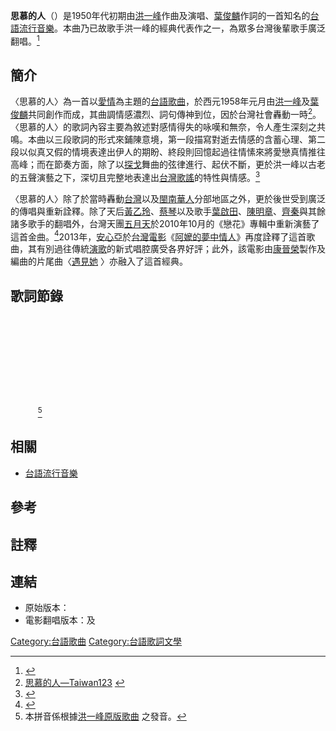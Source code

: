 {{Infobox song
| name       = <small>{{ruby|思慕|Su-bō͘|nan|larger=yes}} {{ruby|的|ê|nan|larger=yes}} {{ruby|人|lâng|nan|larger=yes}}</small>
| type       = 
| artist     = [[洪一峰|洪一峰]]
| album      = 
| A-side     = 
| recorded   = 
| released   = 
| published  = {{Start date|1958||}}
| genre      = [[台語流行音樂|台語流行音樂]]
| language   = nan
| length     = {{Duration|m = 3 |s = 52 }}
| lyricist   = [[葉俊麟|葉俊麟]]
| composer   = [[洪一峰|洪一峰]]
| arranger   = 
| label      = 
| producer   = 
| tracks     = 
| misc       = 
}}
'''思慕的人'''（{{lang-nan|思慕兮儂|poj=Su-bō͘ ê Lâng}}）{{efn|台語的漢字「思慕的人」正確[[文讀|文讀]]讀音實為{{sans-serif|su-bōo tik jîn}}，而「的」字讀 {{sans-serif|ê}}、「人」字讀 {{sans-serif|lâng}} 皆為借字[[訓讀|訓讀]]的用法。根據[[歌仔冊|歌仔冊]]等古文獻以及近現代之研究，本曲名之[[本字|本字]]可作「思慕兮儂」或「思慕亓儂」等等。}}是1950年代初期由[[洪一峰|洪一峰]]作曲及演唱、[[葉俊麟|葉俊麟]]作詞的一首知名的[[台語流行音樂|台語流行音樂]]。本曲乃已故歌手洪一峰的經典代表作之一，為眾多台灣後輩歌手廣泛翻唱。<ref>{{Cite web |url=http://www.twwiki.com/wiki/%E6%80%9D%E6%85%95%E7%9A%84%E4%BA%BA |title=思慕的人－台灣Wiki |access-date=2014-10-10 |archive-date=2017-11-24 |archive-url=https://web.archive.org/web/20171124073744/http://www.twwiki.com/wiki/%E6%80%9D%E6%85%95%E7%9A%84%E4%BA%BA |dead-url=no }}</ref>

== 簡介 ==
〈思慕的人〉為一首以[[愛情|愛情]]為主題的[[台語|台語]][[歌曲|歌曲]]，於西元1958年元月由[[洪一峰|洪一峰]]及[[葉俊麟|葉俊麟]]共同創作而成，其曲調情感濃烈、詞句傳神到位，因於台灣社會轟動一時<ref name="taiwan123">[http://www.taiwan123.com.tw/musicdata/search_d.asp?id=56 思慕的人—Taiwan123] {{webarchive|url=https://web.archive.org/web/20141018003744/http://www.taiwan123.com.tw/musicdata/search_d.asp?id=56 |date=2014-10-18 }}</ref>。〈思慕的人〉的歌詞內容主要為敘述對感情得失的咏嘆和無奈，令人產生深刻之共鳴。本曲以三段歌詞的形式來鋪陳意境，第一段描寫對逝去情感的含蓄心理、第二段以似真又假的情境表達出伊人的期盼、終段則回憶起過往情愫來將愛戀真情推往高峰；而在節奏方面，除了以[[探戈|探戈]]舞曲的弦律進行、起伏不斷，更於洪一峰以古老的五聲演藝之下，深切且完整地表達出[[台灣歌謠|台灣歌謠]]的特性與情感。<ref name="digital program">{{Cite web |url=http://140.133.9.114/yeh2/mh_metadata.php?&sn=3&search_id=yehpf&page_num=1&list_page_num=&search_name=&num_count=188 |title=思慕的人－葉俊麟閩南語歌詞及文物數位典藏計畫 |access-date=2014-10-10 |archive-date=2019-05-19 |archive-url=https://web.archive.org/web/20190519084417/http://140.133.9.114/yeh2/mh_metadata.php?&sn=3&search_id=yehpf&page_num=1&list_page_num=&search_name=&num_count=188 |dead-url=yes }}</ref>

〈思慕的人〉除了於當時轟動[[台灣|台灣]]以及[[閩南人|閩南華人]]分部地區之外，更於後世受到廣泛的傳唱與重新詮釋。除了天后[[黃乙玲|黃乙玲]]、[[蔡琴|蔡琴]]以及歌手[[葉啟田|葉啟田]]、[[陳明章|陳明章]]、[[齊秦|齊秦]]與其餘諸多歌手的翻唱外{{efn|'''本曲翻唱者一覽'''<br>　男子歌手有：[[洪榮宏|洪榮宏]]、[[葉啟田|葉啟田]]、[[齊秦|齊秦]]、[[陳明章|陳明章]]、[[盧廣仲|盧廣仲]]、[[五月天|五月天]]、[[周杰倫|周杰倫]]、[[林俊逸|林俊逸]]。<br>　女子歌手有：[[黃乙玲|黃乙玲]]、[[蔡琴|蔡琴]]、[[蔡秋鳳|蔡秋鳳]]、[[秀蘭瑪雅|秀蘭瑪雅]]、[[安心亞|安心亞]]。}}，台灣天團[[五月天|五月天]]於2010年10月的《戀花》專輯中重新演藝了這首金曲。<ref>{{Cite web |url=http://www.kkbox.com/tw/tc/album/FlqDY06-tMcjZZ10Fahe008l-index.html#album-description |title=戀花 - 戀花專輯 - KKBOX |access-date=2014-10-11 |archive-date=2020-03-14 |archive-url=https://web.archive.org/web/20200314003518/http://www.kkbox.com/tw/tc/album/FlqDY06-tMcjZZ10Fahe008l-index.html#album-description |dead-url=no }}</ref>2013年，[[安心亞|安心亞]]於[[台灣電影|台灣電影]]《[[阿嬤的夢中情人|阿嬤的夢中情人]]》再度詮釋了這首歌曲，其有別過往傳統[[演歌|演歌]]的新式唱腔廣受各界好評；此外，該電影由[[康晉榮|康晉榮]]製作及編曲的片尾曲〈[https://www.youtube.com/watch?v=C4tDiDVa2gw 遇見她] {{Wayback|url=https://www.youtube.com/watch?v=C4tDiDVa2gw |date=20200314003548 }}〉亦融入了這首經典。

== 歌詞節錄 ==
{{Min-nan
| title     = 思慕的人
| choan-han = 思慕的儂
| han-lo    = 思慕 ê Lâng
| choan-lo  = Su-bō͘ ê Lâng
}}
<!-- 作者過世於 1988 年，漢字歌詞仍有版權，請勿轉載 -->
{{ruby|我|Góa|nan|larger=yes}} {{ruby|心內|sim-lāi|nan|larger=yes}} {{ruby|思慕|su-bō͘|nan|larger=yes}} {{ruby|的|ê|nan|larger=yes}} {{ruby|儂|lâng|nan|larger=yes}} {{ruby|汝|lí|nan|larger=yes}} {{ruby|怎樣|chóaⁿ-iūⁿ|nan|larger=yes}} {{ruby|離開|lī-khui|nan|larger=yes}}　{{ruby|阮的|gún-ê|nan|larger=yes}} {{ruby|身邊|sin-piⁿ|nan|larger=yes}}<br />
{{ruby|叫|kiò|nan|larger=yes}} {{ruby|我|góa|nan|larger=yes}} {{ruby|為著|ūi-tio̍h |nan|larger=yes}} {{ruby|汝|lí|nan|larger=yes}} {{ruby|暝日|mî-ji̍t|nan|larger=yes}} {{ruby|心|sim|nan|larger=yes}} {{ruby|稀微|hi-bî |nan|larger=yes}} {{ruby|深深|chhim-chhim|nan|larger=yes}} {{ruby|思慕|su-bō͘|nan|larger=yes}} {{ruby|汝|lí|nan|larger=yes}}<br />
{{ruby|心愛的|sim-ài-ê|nan|larger=yes}} {{ruby|緊|kín|nan|larger=yes}} {{ruby|轉來|tńg-lâi|nan|larger=yes}} {{ruby|緊|kín|nan|larger=yes}} {{ruby|轉來|tńg-lâi|nan|larger=yes}} {{ruby|阮|gún|nan|larger=yes}} {{ruby|身邊|sin-piⁿ|nan|larger=yes}}{{efn|台語中的動詞「返回」之正字為「轉」字；原文歌詞作「返」字，為借字表意的訓讀用法。}}<br />

{{ruby|有|ū|nan|larger=yes}} {{ruby|看見|khòaⁿ-kìⁿ|nan|larger=yes}} {{ruby|思慕|su-bō͘|nan|larger=yes}} {{ruby|的|ê|nan|larger=yes}} {{ruby|儂|lâng|nan|larger=yes}} {{ruby|踮在|tiàm-chāi|nan|larger=yes}} {{ruby|阮|gún|nan|larger=yes}} {{ruby|夢中|bāng-tiong|nan|larger=yes}}　{{ruby|難|lân|nan|larger=yes}} {{ruby|分|hun|nan|larger=yes}} {{ruby|難|lân|nan|larger=yes}} {{ruby|離|lī|nan|larger=yes}}<br />
{{ruby|引|ín|nan|larger=yes}} {{ruby|我|góa|nan|larger=yes}} {{ruby|對著|tùi-tio̍h|nan|larger=yes}} {{ruby|汝|lí|nan|larger=yes}}  {{ruby|更加|kìng-ka|nan|larger=yes}} {{ruby|心|sim|nan|larger=yes}} {{ruby|綿綿|mî-mî|nan|larger=yes}} {{ruby|茫茫|bâng-bâng|nan|larger=yes}} {{ruby|過|kè|nan|larger=yes}} {{ruby|日子|ji̍t-chí|nan|larger=yes}}{{efn|原唱將漢字「茫」唱作[[白讀|白讀]]讀音 {{sans-serif|bâng}}，而現今亦有歌手將之唱作[[文讀|文讀]] {{sans-serif|bông}}；而今日台語的優勢腔調會將漢字「過」唱作 {{sans-serif|kuè}}。}}<br />
{{ruby|心愛的|sim-ài-ê|nan|larger=yes}} {{ruby|緊|kín|nan|larger=yes}} {{ruby|轉來|tńg-lâi|nan|larger=yes}} {{ruby|緊|kín|nan|larger=yes}} {{ruby|轉來|tńg-lâi|nan|larger=yes}} {{ruby|阮|gún|nan|larger=yes}} {{ruby|身邊|sin-piⁿ|nan|larger=yes}}<br />

{{ruby|好|hó|nan|larger=yes}} {{ruby|親像|chhin-chhiūⁿ|nan|larger=yes}} {{ruby|思慕|su-bō͘|nan|larger=yes}} {{ruby|的|ê|nan|larger=yes}} {{ruby|儂|lâng|nan|larger=yes}} {{ruby|優美|iu-bí|nan|larger=yes}} {{ruby|的|ê|nan|larger=yes}} {{ruby|歌聲|koa-siaⁿ|nan|larger=yes}}　{{ruby|擾亂|jiáu-loān|nan|larger=yes}} {{ruby|阮|gún|nan|larger=yes}} {{ruby|耳|hīⁿ|nan|larger=yes}}<br />
{{ruby|動|tōng|nan|larger=yes}} {{ruby|我|góa|nan|larger=yes}} {{ruby|想著|siūⁿ-tio̍h|nan|larger=yes}} {{ruby|汝|lí|nan|larger=yes}} {{ruby|溫柔|un-jiû|nan|larger=yes}} {{ruby|好|hó|nan|larger=yes}} {{ruby|情意|chêng-ì|nan|larger=yes}} {{ruby|聲聲|siaⁿ-siaⁿ|nan|larger=yes}} {{ruby|叫著|kiò-tio̍h|nan|larger=yes}} {{ruby|汝|lí|nan|larger=yes}}<br />
{{ruby|心愛的|sim-ài-ê|nan|larger=yes}} {{ruby|緊|kín|nan|larger=yes}} {{ruby|轉來|tńg-lâi|nan|larger=yes}} {{ruby|緊|kín|nan|larger=yes}} {{ruby|轉來|tńg-lâi|nan|larger=yes}} {{ruby|阮|gún|nan|larger=yes}} {{ruby|身邊|sin-piⁿ|nan|larger=yes}}<ref>本拼音係根據[https://www.youtube.com/watch?v=-6sguO9c73g 洪一峰原版歌曲] {{Wayback|url=https://www.youtube.com/watch?v=-6sguO9c73g |date=20200314003518 }}之發音。</ref><br />

== 相關 ==
* [[台語流行音樂|台語流行音樂]]

== 參考 ==
{{reflist}}

== 註釋 ==
{{notelist|iger=}}

== 連結 ==
* 原始版本：{{YouTube|6sguO9c73g|洪一峰 - 思慕的人}}
* 電影翻唱版本：{{YouTube|KRx7E8bJOno|安心亞 - 思慕的人}}及{{YouTube|C4tDiDVa2gw|康晉榮 - 遇見她}}
{{台語流行音樂}}
[[Category:台語歌曲|Category:台語歌曲]]
[[Category:台語歌詞文學|Category:台語歌詞文學]]